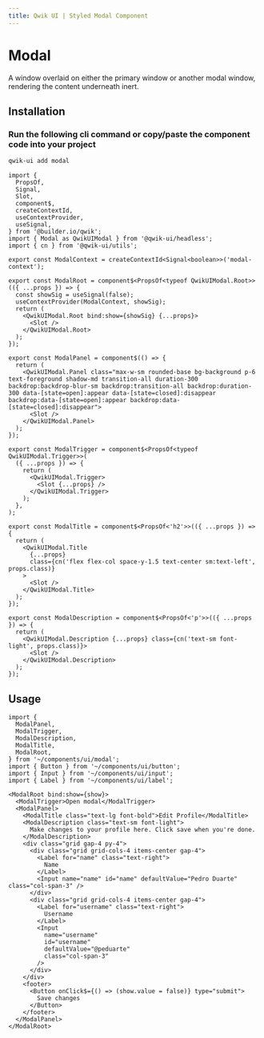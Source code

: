 ```yaml
---
title: Qwik UI | Styled Modal Component
---
```



<StatusBanner status={statusByComponent.styled.Modal} />

# Modal

A window overlaid on either the primary window or another modal window, rendering the content underneath inert.

<Showcase name="hero" />

## Installation

### Run the following cli command or copy/paste the component code into your project

```sh
qwik-ui add modal
```

```tsx
import {
  PropsOf,
  Signal,
  Slot,
  component$,
  createContextId,
  useContextProvider,
  useSignal,
} from '@builder.io/qwik';
import { Modal as QwikUIModal } from '@qwik-ui/headless';
import { cn } from '@qwik-ui/utils';

export const ModalContext = createContextId<Signal<boolean>>('modal-context');

export const ModalRoot = component$<PropsOf<typeof QwikUIModal.Root>>(({ ...props }) => {
  const showSig = useSignal(false);
  useContextProvider(ModalContext, showSig);
  return (
    <QwikUIModal.Root bind:show={showSig} {...props}>
      <Slot />
    </QwikUIModal.Root>
  );
});

export const ModalPanel = component$(() => {
  return (
    <QwikUIModal.Panel class="max-w-sm rounded-base bg-background p-6 text-foreground shadow-md transition-all duration-300 backdrop:backdrop-blur-sm backdrop:transition-all backdrop:duration-300 data-[state=open]:appear data-[state=closed]:disappear backdrop:data-[state=open]:appear backdrop:data-[state=closed]:disappear">
      <Slot />
    </QwikUIModal.Panel>
  );
});

export const ModalTrigger = component$<PropsOf<typeof QwikUIModal.Trigger>>(
  ({ ...props }) => {
    return (
      <QwikUIModal.Trigger>
        <Slot {...props} />
      </QwikUIModal.Trigger>
    );
  },
);

export const ModalTitle = component$<PropsOf<'h2'>>(({ ...props }) => {
  return (
    <QwikUIModal.Title
      {...props}
      class={cn('flex flex-col space-y-1.5 text-center sm:text-left', props.class)}
    >
      <Slot />
    </QwikUIModal.Title>
  );
});

export const ModalDescription = component$<PropsOf<'p'>>(({ ...props }) => {
  return (
    <QwikUIModal.Description {...props} class={cn('text-sm font-light', props.class)}>
      <Slot />
    </QwikUIModal.Description>
  );
});
```

## Usage

```tsx
import {
  ModalPanel,
  ModalTrigger,
  ModalDescription,
  ModalTitle,
  ModalRoot,
} from '~/components/ui/modal';
import { Button } from '~/components/ui/button';
import { Input } from '~/components/ui/input';
import { Label } from '~/components/ui/label';
```

```tsx
<ModalRoot bind:show={show}>
  <ModalTrigger>Open modal</ModalTrigger>
  <ModalPanel>
    <ModalTitle class="text-lg font-bold">Edit Profile</ModalTitle>
    <ModalDescription class="text-sm font-light">
      Make changes to your profile here. Click save when you're done.
    </ModalDescription>
    <div class="grid gap-4 py-4">
      <div class="grid grid-cols-4 items-center gap-4">
        <Label for="name" class="text-right">
          Name
        </Label>
        <Input name="name" id="name" defaultValue="Pedro Duarte" class="col-span-3" />
      </div>
      <div class="grid grid-cols-4 items-center gap-4">
        <Label for="username" class="text-right">
          Username
        </Label>
        <Input
          name="username"
          id="username"
          defaultValue="@peduarte"
          class="col-span-3"
        />
      </div>
    </div>
    <footer>
      <Button onClick$={() => (show.value = false)} type="submit">
        Save changes
      </Button>
    </footer>
  </ModalPanel>
</ModalRoot>
```
